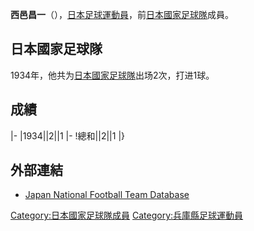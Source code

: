 {{Infobox football biography
|name=西邑昌一
|image=
|fullname=西邑昌一
|birth_date=1912年
|cityofbirth=[[兵庫縣|兵庫縣]]
|countryofbirth=[[日本|日本]]
|dateofdeath={{Death date|1998|3|22}}
|height=1.63 m
|position=[[前鋒_(足球)|前鋒]]
|currentclub=
|years=
|clubs=
|caps(goals)=
|nationalyears=1934
|nationalteam=[[日本國家足球隊|日本]]
|nationalcaps(goals)=2 (1)
}}
'''西邑昌一'''（{{Bd|1912年||1998年|3月22日}}），[[日本|日本]][[足球|足球]][[運動員|運動員]]，前[[日本國家足球隊|日本國家足球隊]]成員。

==日本國家足球隊==
1934年，他共为[[日本國家足球隊|日本國家足球隊]]出场2次，打进1球。

==成績==
{{Football player national team statistics|JPN}}
|-
|1934||2||1
|-
!總和||2||1
|}

==外部連結==
{{Reflist}}
*[https://web.archive.org/web/20130922134239/http://www.japannationalfootballteam.com/en/players/nishimura_shoichi.html Japan National Football Team Database]

{{1936年奥运会男子足球日本参赛名单}}
{{Japan-sport-bio-stub}}
{{Soccer-player-stub}}
[[Category:日本國家足球隊成員|Category:日本國家足球隊成員]]
[[Category:兵庫縣足球運動員|Category:兵庫縣足球運動員]]
